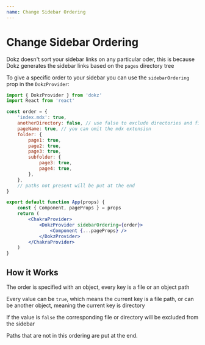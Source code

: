 ```yaml
---
name: Change Sidebar Ordering
---
```


# Change Sidebar Ordering

Dokz doesn't sort your sidebar links on any particular oder, this is because Dokz generates the sidebar links based on the `pages` directory tree

To give a specific order to your sidebar you can use the `sidebarOrdering` prop in the `DokzProvider`:

```jsx
import { DokzProvider } from 'dokz'
import React from 'react'

const order = {
    'index.mdx': true,
    anotherDirectory: false, // use false to exclude directories and files
    pageName: true, // you can omit the mdx extension
    folder: {
        page1: true,
        page2: true,
        page3: true,
        subfolder: {
            page3: true,
            page4: true,
        },
    },
    // paths not present will be put at the end
}

export default function App(props) {
    const { Component, pageProps } = props
    return (
        <ChakraProvider>
            <DokzProvider sidebarOrdering={order}>
                <Component {...pageProps} />
            </DokzProvider>
        </ChakraProvider>
    )
}
```

## How it Works

The order is specified with an object, every key is a file or an object path

Every value can be `true`, which means the current key is a file path, or can be another object, meaning the current key is directory

If the value is `false` the corresponding file or directory will be excluded from the sidebar

Paths that are not in this ordering are put at the end.
